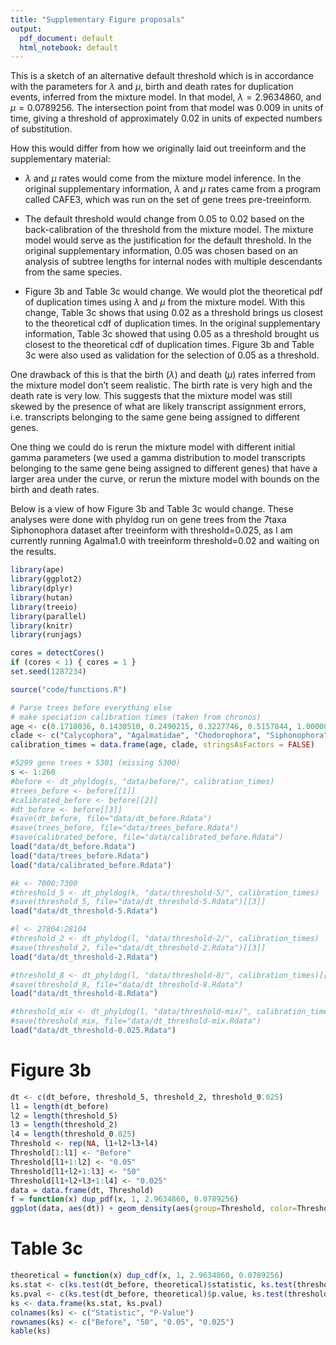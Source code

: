 ```yaml
---
title: "Supplementary Figure proposals"
output:
  pdf_document: default
  html_notebook: default
---
```


This is a sketch of an alternative default threshold which is in accordance with the parameters for $\lambda$ and $\mu$, birth and death rates for duplication events, inferred from the mixture model. In that model, $\lambda = 2.9634860$, and $\mu = 0.0789256$. The intersection point from that model was 0.009 in units of time, giving a threshold of approximately 0.02 in units of expected numbers of substitution.

How this would differ from how we originally laid out treeinform and the supplementary material:

* $\lambda$ and $\mu$ rates would come from the mixture model inference. In the original supplementary information, $\lambda$ and $\mu$ rates came from a program called CAFE3, which was run on the set of gene trees pre-treeinform.

* The default threshold would change from 0.05 to 0.02 based on the back-calibration of the threshold from the mixture model. The mixture model would serve as the justification for the default threshold. In the original supplementary information, 0.05 was chosen based on an analysis of subtree lengths for internal nodes with multiple descendants from the same species.

* Figure 3b and Table 3c would change. We would plot the theoretical pdf of duplication times using $\lambda$ and $\mu$ from the mixture model. With this change, Table 3c shows that using 0.02 as a threshold brings us closest to the theoretical cdf of duplication times. In the original supplementary information, Table 3c showed that using 0.05 as a threshold brought us closest to the theoretical cdf of duplication times. Figure 3b and Table 3c were also used as validation for the selection of 0.05 as a threshold.

One drawback of this is that the birth ($\lambda$) and death ($\mu$) rates inferred from the mixture model don't seem realistic. The birth rate is very high and the death rate is very low. This suggests that the mixture model was still skewed by the presence of what are likely transcript assignment errors, i.e. transcripts belonging to the same gene being assigned to different genes.

One thing we could do is rerun the mixture model with different initial gamma parameters (we used a gamma distribution to model transcripts belonging to the same gene being assigned to different genes) that have a larger area under the curve, or rerun the mixture model with bounds on the birth and death rates.

Below is a view of how Figure 3b and Table 3c would change. These analyses were done with phyldog run on gene trees from the 7taxa Siphonophora dataset after treeinform with threshold=0.025, as I am currently running Agalma1.0 with treeinform threshold=0.02 and waiting on the results.

```r
library(ape)
library(ggplot2)
library(dplyr)
library(hutan)
library(treeio)
library(parallel)
library(knitr)
library(runjags)

cores = detectCores()
if (cores < 1) { cores = 1 }
set.seed(1287234)

source("code/functions.R")
```

```r
# Parse trees before everything else
# make speciation calibration times (taken from chronos)
age <- c(0.1718036, 0.1430510, 0.2490215, 0.3227746, 0.5157844, 1.0000000)
clade <- c("Calycophora", "Agalmatidae", "Chodorophora", "Siphonophora", "Hydrozoa", "Cnidaria")
calibration_times = data.frame(age, clade, stringsAsFactors = FALSE)

#5299 gene trees + 5301 (missing 5300)
s <- 1:260
#before <- dt_phyldog(s, "data/before/", calibration_times)
#trees_before <- before[[1]]
#calibrated_before <- before[[2]]
#dt_before <- before[[3]]
#save(dt_before, file="data/dt_before.Rdata")
#save(trees_before, file="data/trees_before.Rdata")
#save(calibrated_before, file="data/calibrated_before.Rdata")
load("data/dt_before.Rdata")
load("data/trees_before.Rdata")
load("data/calibrated_before.Rdata")

#k <- 7000:7300
#threshold_5 <- dt_phyldog(k, "data/threshold-5/", calibration_times)
#save(threshold_5, file="data/dt_threshold-5.Rdata")[[3]]
load("data/dt_threshold-5.Rdata")

#l <- 27804:28104
#threshold_2 <- dt_phyldog(l, "data/threshold-2/", calibration_times)
#save(threshold_2, file="data/dt_threshold-2.Rdata")[[3]]
load("data/dt_threshold-2.Rdata")

#threshold_8 <- dt_phyldog(l, "data/threshold-8/", calibration_times)[[3]]
#save(threshold_8, file="data/dt_threshold-8.Rdata")
load("data/dt_threshold-8.Rdata")

#threshold_mix <- dt_phyldog(l, "data/threshold-mix/", calibration_times)[[3]]
#save(threshold_mix, file="data/dt_threshold-mix.Rdata")
load("data/dt_threshold-0.025.Rdata")
```

# Figure 3b
```r
dt <- c(dt_before, threshold_5, threshold_2, threshold_0.025)
l1 = length(dt_before)
l2 = length(threshold_5)
l3 = length(threshold_2)
l4 = length(threshold_0.025)
Threshold <- rep(NA, l1+l2+l3+l4)
Threshold[1:l1] <- "Before"
Threshold[l1+1:l2] <- "0.05"
Threshold[l1+l2+1:l3] <- "50"
Threshold[l1+l2+l3+1:l4] <- "0.025"
data = data.frame(dt, Threshold)
f = function(x) dup_pdf(x, 1, 2.9634860, 0.0789256)
ggplot(data, aes(dt)) + geom_density(aes(group=Threshold, color=Threshold)) + stat_function(fun=f) + ggtitle("Density of inferred and theoretical duplication times\nunder different treeinform thresholds") + xlab("Duplication Times") + ylab("Density") + theme_classic()
```

# Table 3c

```r
theoretical = function(x) dup_cdf(x, 1, 2.9634860, 0.0789256)
ks.stat <- c(ks.test(dt_before, theoretical)$statistic, ks.test(threshold_2, theoretical)$statistic, ks.test(threshold_5, theoretical)$statistic, ks.test(threshold_0.025, theoretical)$statistic)
ks.pval <- c(ks.test(dt_before, theoretical)$p.value, ks.test(threshold_2, theoretical)$p.value, ks.test(threshold_5, theoretical)$p.value, ks.test(threshold_0.025, theoretical)$p.value)
ks <- data.frame(ks.stat, ks.pval)
colnames(ks) <- c("Statistic", "P-Value")
rownames(ks) <- c("Before", "50", "0.05", "0.025")
kable(ks)
```